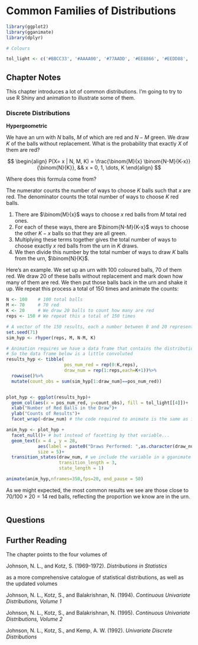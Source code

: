 # Common Families of Distributions {#families}

```r
library(ggplot2)
library(gganimate)
library(dplyr)

# Colours

tol_light <- c('#BBCC33', '#AAAA00', '#77AADD', '#EE8866', '#EEDD88', '#FFAABB', '#99DDFF', '#44BB99', '#DDDDDD')
```

## Chapter Notes

This chapter introduces a lot of common distributions. I'm going to try to use R Shiny and animation to illustrate some of them.

### Discrete Distributions {-}

**Hypergeometric**

We have an urn with $N$ balls, $M$ of which are red and $N-M$ green. We draw $K$ of the balls without replacement. What is the probability that exactly $X$ of them are red?

$$
\begin{align}
P(X= x | N, M, K) = \frac{\binom{M}{x} \binom{N-M}{K-x}}{\binom{N}{K}}, && x = 0, 1, \dots, K
\end{align}
$$

Where does this formula come from?

The numerator counts the number of ways to choose $K$ balls such that $x$ are red. The denominator counts the total number of ways to choose $K$ red balls.

1. There are $\binom{M}{x}$ ways to choose $x$ red balls from $M$ total red ones.
2. For each of these ways, there are $\binom{N-M}{K-x}$ ways to choose the other $K-x$ balls so that they are all green.
3. Multiplying these terms together gives the total number of ways to choose exactly $x$ red balls from the urn in $K$ draws.
4. We then divide this number by the total number of ways to draw $K$ balls from the urn, $\binom{N}{K}$.

Here's an example. We set up an urn with 100 coloured balls, 70 of them red. We draw 20 of these balls without replacement and mark down how many of them are red. We then put those balls back in the urn and shake it up. We repeat this process a total of 150 times and animate the counts:


```r

N <- 100    # 100 total balls
M <- 70     # 70 red
K <- 20     # We draw 20 balls to count how many are red
reps <- 150 # We repeat this a total of 150 times

# A vector of the 150 results, each a number between 0 and 20 representing the number of red balls drawn.
set.seed(71)
sim_hyp <- rhyper(reps, M, N-M, K)

# Animation requires we have a data frame that contains the distribution of results at each draw 1-150
# So the data frame below is a little convoluted
results_hyp <- tibble(
                      pos_num_red = rep(0:K,reps),                
                      draw_num = rep(1:reps,each=K+1))%>%
  rowwise()%>%
  mutate(count_obs = sum(sim_hyp[1:draw_num]==pos_num_red)) 


plot_hyp <- ggplot(results_hyp)+
  geom_col(aes(x = pos_num_red, y=count_obs), fill = tol_light[[4]])+
  xlab("Number of Red Balls in the Draw")+
  ylab("Counts of Results")+
  facet_wrap(~draw_num) # the code required to animate is the same as if we wanted to facet by some variable

anim_hyp <- plot_hyp + 
  facet_null()+ # but instead of facetting by that variable...  
  geom_text(x = 4 , y = 28, 
            aes(label = paste0("Draws Performed: ",as.character(draw_num))),  
            size = 5)+
  transition_states(draw_num, # we include the variable in a gganimate function 
                    transition_length = 3,
                    state_length = 1)

animate(anim_hyp,nframes=350,fps=20, end_pause = 50)

```

As we might expected, the most common results we see are those close to $70/100 \times 20 = 14$ red balls, reflecting the proportion we know are in the urn.

```r

```


## Questions




## Further Reading {-}

The chapter points to the four volumes of 

Johnson, N. L., and Kotz, S. (1969-1972). *Distributions in Statistics*

as a more comprehensive catalogue of statistical distributions, as well as the updated volumes

Johnson, N. L., Kotz, S., and Balakrishnan, N. (1994). *Continuous Univariate Distributions, Volume 1*

Johnson, N. L., Kotz, S., and Balakrishnan, N. (1995). *Continuous Univariate Distributions, Volume 2*

Johnson, N. L., Kotz, S., and Kemp, A. W. (1992). *Univariate Discrete Distributions*